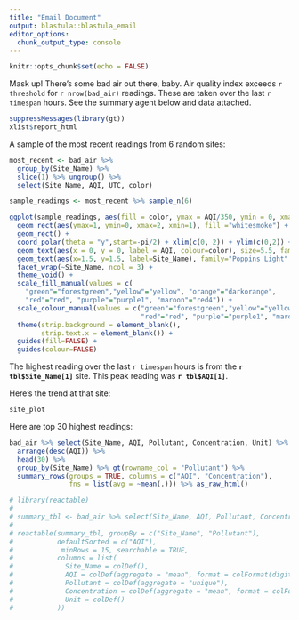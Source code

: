 ```yaml
---
title: "Email Document"
output: blastula::blastula_email
editor_options: 
  chunk_output_type: console
---
```


```r
knitr::opts_chunk$set(echo = FALSE)

```

Mask up! There's some bad air out there, baby.  Air quality index exceeds `r threshold` for `r nrow(bad_air)` readings.  These are taken over the last `r timespan` hours. See the summary agent below and data attached.  

```r
suppressMessages(library(gt))
xlist$report_html
```

A sample of the most recent readings from 6 random sites:  

```r
most_recent <- bad_air %>% 
  group_by(Site_Name) %>% 
  slice(1) %>% ungroup() %>% 
  select(Site_Name, AQI, UTC, color)

sample_readings <- most_recent %>% sample_n(6)

ggplot(sample_readings, aes(fill = color, ymax = AQI/350, ymin = 0, xmax = 2, xmin = 1)) +
  geom_rect(aes(ymax=1, ymin=0, xmax=2, xmin=1), fill ="whitesmoke") +
  geom_rect() + 
  coord_polar(theta = "y",start=-pi/2) + xlim(c(0, 2)) + ylim(c(0,2)) +
  geom_text(aes(x = 0, y = 0, label = AQI, colour=color), size=5.5, family="Poppins SemiBold") +
  geom_text(aes(x=1.5, y=1.5, label=Site_Name), family="Poppins Light", size=3) + 
  facet_wrap(~Site_Name, ncol = 3) +
  theme_void() +
  scale_fill_manual(values = c(
    "green"="forestgreen","yellow"="yellow", "orange"="darkorange", 
    "red"="red", "purple"="purple1", "maroon"="red4")) +
  scale_colour_manual(values = c("green"="forestgreen","yellow"="yellow", "orange"="darkorange", 
                                 "red"="red", "purple"="purple1", "maroon"="red4")) +
  theme(strip.background = element_blank(),
        strip.text.x = element_blank()) +
  guides(fill=FALSE) +
  guides(colour=FALSE)
```
  
The highest reading over the last `r timespan` hours is from the **`r tbl$Site_Name[1]`** site. This peak reading was **`r tbl$AQI[1]`**.   

Here's the trend at that site:  

```r
site_plot
```


Here are top 30 highest readings:  

```r
bad_air %>% select(Site_Name, AQI, Pollutant, Concentration, Unit) %>% 
  arrange(desc(AQI)) %>% 
  head(30) %>% 
  group_by(Site_Name) %>% gt(rowname_col = "Pollutant") %>% 
  summary_rows(groups = TRUE, columns = c("AQI", "Concentration"), 
               fns = list(avg = ~mean(.))) %>% as_raw_html() 

```


```r
# library(reactable)
# 
# summary_tbl <- bad_air %>% select(Site_Name, AQI, Pollutant, Concentration, Unit) %>% arrange(desc(AQI))
# 
# reactable(summary_tbl, groupBy = c("Site_Name", "Pollutant"),
#           defaultSorted = c("AQI"),
#            minRows = 15, searchable = TRUE,
#           columns = list(
#             Site_Name = colDef(), 
#             AQI = colDef(aggregate = "mean", format = colFormat(digits = 0)),
#             Pollutant = colDef(aggregate = "unique"), 
#             Concentration = colDef(aggregate = "mean", format = colFormat(digits = 0)), 
#             Unit = colDef()
#           ))

```


